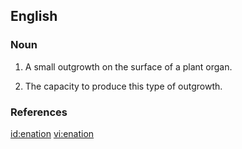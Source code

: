 ==English==

===Noun===
{{en-noun}}

# {{botany}} A small outgrowth on the surface of a plant organ.
# The capacity to produce this type of outgrowth.

===References===
{{R:1913}}

[[id:enation]]
[[vi:enation]]